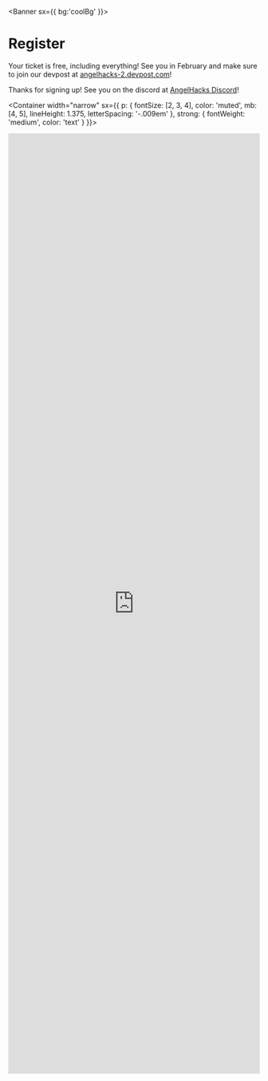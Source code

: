 



<Banner
	sx={{
		bg:'coolBg'
	}}>

# Register

Your ticket is free, including everything! See you in February and make sure to join our devpost at <a 
	href="https://angelhacks-2.devpost.com">angelhacks-2.devpost.com</a>!

Thanks for signing up! See you on the discord at <a href="https://discord.gg/t29JHWGkmw">AngelHacks Discord</a>!

</Banner>


<Container
width="narrow"
sx={{
    p: {
      fontSize: [2, 3, 4],
      color: 'muted',
      mb: [4, 5],
      lineHeight: 1.375,
      letterSpacing: '-.009em'
    },
    strong: {
      fontWeight: 'medium',
      color: 'text'
    }
  }}>



<script src="https://static.airtable.com/js/embed/embed_snippet_v1.js"></script>
<iframe
	class="airtable-embed airtable-dynamic-height"
	src="https://airtable.com/embed/shriwOHnqHLuBjdOw?backgroundColor=yellow"
	frameborder="0"
	onmousewheel=""
	width="100%"
	height="1886"
></iframe>

</Container>

